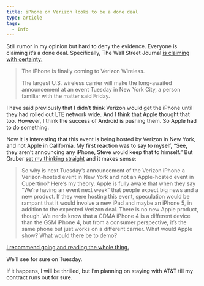 ```yaml
---
title: iPhone on Verizon looks to be a done deal
type: article
tags:
  - Info
---
```


Still rumor in my opinion but hard to deny the evidence. Everyone is claiming it’s a done deal. Specifically, The Wall Street Journal [is claiming with certainty:](http://online.wsj.com/article/SB10001424052748704739504576068170230339348.html)

> The iPhone is finally coming to Verizon Wireless.
> 
> The largest U.S. wireless carrier will make the long-awaited announcement at an event Tuesday in New York City, a person familiar with the matter said Friday.

I have said previously that I didn’t think Verizon would get the iPhone until they had rolled out LTE network wide. And I think that Apple thought that too. However, I think the success of Android is pushing them. So Apple had to do something.

Now it is interesting that this event is being hosted by Verizon in New York, and not Apple in California. My first reaction was to say to myself, “See, they aren’t announcing any iPhone, Steve would keep that to himself.” But Gruber [set my thinking straight](http://daringfireball.net/2011/01/verizon_event) and it makes sense:

> So why is next Tuesday’s announcement of the Verizon iPhone a Verizon-hosted event in New York and not an Apple-hosted event in Cupertino? Here’s my theory. Apple is fully aware that when they say “We’re having an event next week” that people expect big news and a new product. If they were hosting this event, speculation would be rampant that it would involve a new iPad and maybe an iPhone 5, in addition to the expected Verizon deal. There is no new Apple product, though. We nerds know that a CDMA iPhone 4 is a different device than the GSM iPhone 4, but from a consumer perspective, it’s the same phone but just works on a different carrier. What would Apple show? What would there be to demo?

[I recommend going and reading the whole thing.](http://daringfireball.net/2011/01/verizon_event)

We’ll see for sure on Tuesday.

If it happens, I will be thrilled, but I’m planning on staying with AT&T till my contract runs out for sure.
